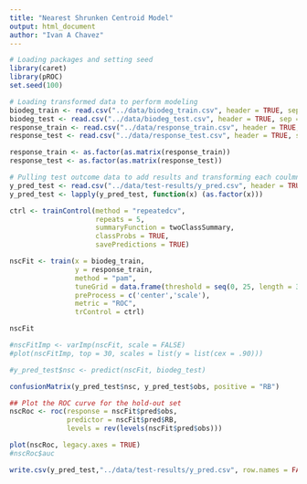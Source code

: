 ```yaml
---
title: "Nearest Shrunken Centroid Model"
output: html_document
author: "Ivan A Chavez"
---
```

```r
# Loading packages and setting seed
library(caret)
library(pROC)
set.seed(100)
```
```r
# Loading transformed data to perform modeling
biodeg_train <- read.csv("../data/biodeg_train.csv", header = TRUE, sep = ",")
biodeg_test <- read.csv("../data/biodeg_test.csv", header = TRUE, sep = ",")
response_train <- read.csv("../data/response_train.csv", header = TRUE, sep = ",")
response_test <- read.csv("../data/response_test.csv", header = TRUE, sep = ",")

response_train <- as.factor(as.matrix(response_train))
response_test <- as.factor(as.matrix(response_test))

# Pulling test outcome data to add results and transforming each coulmn to a factor
y_pred_test <- read.csv("../data/test-results/y_pred.csv", header = TRUE, sep = ",")
y_pred_test <- lapply(y_pred_test, function(x) (as.factor(x)))

```
```r

ctrl <- trainControl(method = "repeatedcv",
                     repeats = 5,
                     summaryFunction = twoClassSummary,
                     classProbs = TRUE,
                     savePredictions = TRUE)

nscFit <- train(x = biodeg_train,
                y = response_train,
                method = "pam",
                tuneGrid = data.frame(threshold = seq(0, 25, length = 30)),
                preProcess = c('center','scale'),
                metric = "ROC",
                trControl = ctrl)

nscFit

#nscFitImp <- varImp(nscFit, scale = FALSE)
#plot(nscFitImp, top = 30, scales = list(y = list(cex = .90)))

#y_pred_test$nsc <- predict(nscFit, biodeg_test)

confusionMatrix(y_pred_test$nsc, y_pred_test$obs, positive = "RB")

## Plot the ROC curve for the hold-out set
nscRoc <- roc(response = nscFit$pred$obs,
              predictor = nscFit$pred$RB,
              levels = rev(levels(nscFit$pred$obs)))

plot(nscRoc, legacy.axes = TRUE)
#nscRoc$auc
```

```r

write.csv(y_pred_test,"../data/test-results/y_pred.csv", row.names = FALSE)
```

